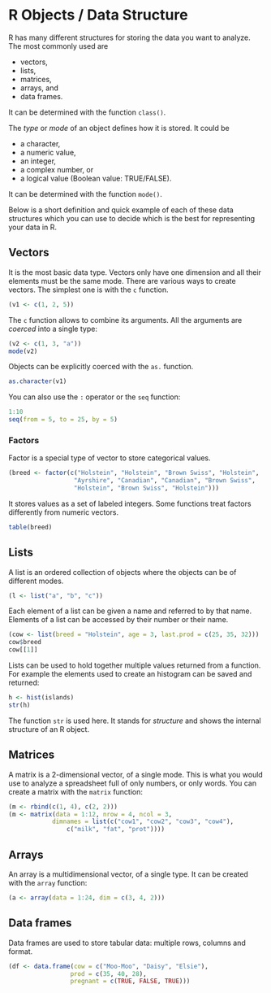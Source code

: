 # R Objects / Data Structure

R has many different structures for storing the data you want to
analyze. The most commonly used are

- vectors,
- lists,
- matrices,
- arrays, and 
- data frames.

It can be determined with the function `class()`.

The *type* or *mode* of an object defines how it is stored. It could
be

- a character,
- a numeric value,
- an integer,
- a complex number, or
- a logical value (Boolean value: TRUE/FALSE).

It can be determined with the function `mode()`.

Below is a short definition  and quick example of each of these data
structures which you can use to decide which is the best for
representing your data  in R.

## Vectors
It is the most basic data type. Vectors only have one dimension and
all their elements must be the same mode. There are various ways to
create vectors. The simplest one is with the `c` function.

```r
(v1 <- c(1, 2, 5))
```

The `c` function allows to combine its arguments. All the arguments
are *coerced* into a single type:

```r
(v2 <- c(1, 3, "a"))
mode(v2)
```

Objects can be explicitly coerced with the `as.` function.

```r
as.character(v1)
```

You can also use the `:` operator or the `seq` function:

```r
1:10
seq(from = 5, to = 25, by = 5)
```

### Factors
Factor is a special type of vector to store categorical values.

```r
(breed <- factor(c("Holstein", "Holstein", "Brown Swiss", "Holstein",
                  "Ayrshire", "Canadian", "Canadian", "Brown Swiss",
                  "Holstein", "Brown Swiss", "Holstein")))
```
It stores values as a set of labeled integers. Some functions treat
factors differently from numeric vectors.

```r
table(breed)
```

## Lists
A list is an ordered collection of objects where the objects can be of
different modes.

```r
(l <- list("a", "b", "c"))
```

Each element of a list can be given a name and referred to by that
name. Elements of a list can be accessed by their number or their name.

```r
(cow <- list(breed = "Holstein", age = 3, last.prod = c(25, 35, 32)))
cow$breed
cow[[1]]
```

Lists can be used to hold together multiple values returned from a
function. For example the elements used to create an histogram can be
saved and returned:

```r
h <- hist(islands)
str(h)
```

The function `str` is used here. It stands for *structure* and shows
the internal structure of an R object.

## Matrices
A matrix is a 2-dimensional vector, of a single mode. This is what you
would use to analyze a spreadsheet full of only numbers, or only
words. You can create a matrix with the `matrix` function:

```r
(m <- rbind(c(1, 4), c(2, 2)))
(m <- matrix(data = 1:12, nrow = 4, ncol = 3,
            dimnames = list(c("cow1", "cow2", "cow3", "cow4"),
                c("milk", "fat", "prot"))))
```

## Arrays
An array is a multidimensional vector, of a single type. It can be
created with the `array` function:

```r
(a <- array(data = 1:24, dim = c(3, 4, 2)))
```

## Data frames
Data frames are used to store tabular data: multiple rows, columns and
format.

```r
(df <- data.frame(cow = c("Moo-Moo", "Daisy", "Elsie"),
                 prod = c(35, 40, 28),
                 pregnant = c(TRUE, FALSE, TRUE)))
```
